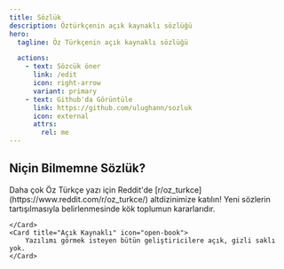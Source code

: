 ```yaml
---
title: Sözlük
description: Öztürkçenin açık kaynaklı sözlüğü
hero:
  tagline: Öz Türkçenin açık kaynaklı sözlüğü

  actions:
    - text: Sözcük öner
      link: /edit
      icon: right-arrow
      variant: primary
    - text: Github'da Görüntüle
      link: https://github.com/ulughann/sozluk 
      icon: external
      attrs:
        rel: me
---
```



## Niçin Bilmemne Sözlük?

<CardGrid stagger>
	<Card title="Geniş topluluk" icon="pencil">
		Daha çok Öz Türkçe yazı için Reddit'de [r/oz_turkce](https://www.reddit.com/r/oz_turkce/) altdizinimize katılın!
	</Card>
	<Card title="Toplum Destekli" icon="add-document">
		Yeni sözlerin tartışılmasıyla belirlenmesinde kök toplumun kararlarıdır. 

	</Card>
	<Card title="Açık Kaynaklı" icon="open-book">
		Yazılımı görmek isteyen bütün geliştiricilere açık, gizli saklı yok.
	</Card>
</CardGrid> 